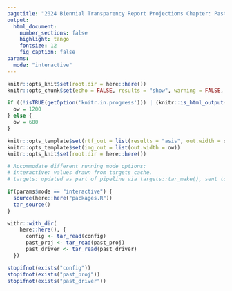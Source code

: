 ```yaml
---
pagetitle: "2024 Biennial Transparency Report Projections Chapter: Past NCBR Projections and Driver Comparison"
output:
  html_document:
    number_sections: false
    highlight: tango
    fontsize: 12
    fig_caption: false
params:
  mode: "interactive"
---
```


```r
knitr::opts_knit$set(root.dir = here::here())
knitr::opts_chunk$set(echo = FALSE, results = "show", warning = FALSE, message = FALSE, error = FALSE, fig.align = "center", fig.width = 9, fig.height = 7)

if ((!isTRUE(getOption('knitr.in.progress'))) | (knitr::is_html_output())) {
  ow = 1200
} else {
  ow = 600
}

knitr::opts_template$set(rtf_out = list(results = "asis", out.width = ow))
knitr::opts_template$set(img_out = list(out.width = ow))
knitr::opts_knit$set(root.dir = here::here())

# Accommodate different running mode options:
# interactive: values drawn from targets cache.
# targets: updated as part of pipeline via targets::tar_make(), sent to /output folder

if(params$mode == "interactive") {
  source(here::here("packages.R"))
  tar_source()
}

withr::with_dir(
    here::here(), {
      config <- tar_read(config)
      past_proj <- tar_read(past_proj)
      past_driver <- tar_read(past_driver)
  })

stopifnot(exists("config"))
stopifnot(exists("past_proj"))
stopifnot(exists("past_driver"))
```

